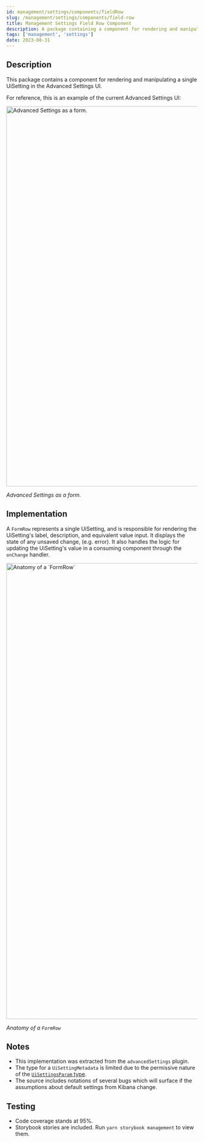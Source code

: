 ```yaml
---
id: management/settings/components/fieldRow
slug: /management/settings/components/field-row
title: Management Settings Field Row Component
description: A package containing a component for rendering and manipulating a UiSetting in the Advanced Settings UI.
tags: ['management', 'settings']
date: 2023-08-31
---
```


## Description

This package contains a component for rendering and manipulating a single UiSetting in the Advanced Settings UI.

For reference, this is an example of the current Advanced Settings UI:

<div><img src="./assets/page.png" alt="Advanced Settings as a form." width="1000"/></div>

*Advanced Settings as a form.*

## Implementation

A `FormRow` represents a single UiSetting, and is responsible for rendering the UiSetting's label, description, and equivalent value input. It displays the state of any unsaved change, (e.g. error).  It also handles the logic for updating the UiSetting's value in a consuming component through the `onChange` handler.

<div><img src="./assets/form_row.png" alt="Anatomy of a `FormRow`" width="1200"/></div>

*Anatomy of a `FormRow`*

## Notes

- This implementation was extracted from the `advancedSettings` plugin.
- The type for a `UiSettingMetadata` is limited due to the permissive nature of the [`UiSettingsParam` type](packages/core/ui-settings/core-ui-settings-common/src/ui_settings.ts).
- The source includes notations of several bugs which will surface if the assumptions about default settings from Kibana change.

## Testing 

- Code coverage stands at 95%.
- Storybook stories are included.  Run `yarn storybook management` to view them.